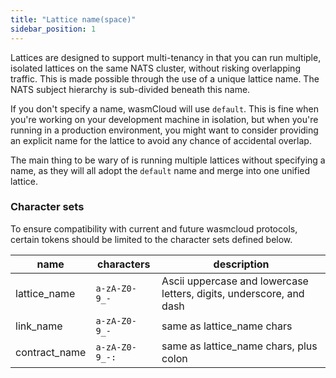 ```yaml
---
title: "Lattice name(space)"
sidebar_position: 1
---
```


<head>
  <meta name="robots" content="noindex">
</head>

Lattices are designed to support multi-tenancy in that you can run multiple, isolated lattices on the same NATS cluster, without risking overlapping traffic. This is made possible through the use of a unique lattice name. The NATS subject hierarchy is sub-divided beneath this name.

If you don't specify a name, wasmCloud will use `default`. This is fine when you're working on your development machine in isolation, but when you're running in a production environment, you might want to consider providing an explicit name for the lattice to avoid any chance of accidental overlap.

The main thing to be wary of is running multiple lattices without specifying a name, as they will all adopt the `default` name and merge into one unified lattice.

### Character sets

To ensure compatibility with current and future wasmcloud protocols, certain tokens should be limited to the character sets defined below.

| name           | characters     | description                                                         |
| -------------- | -------------- | ------------------------------------------------------------------- |
| lattice_name   | `a-zA-Z0-9_-`  | Ascii uppercase and lowercase letters, digits, underscore, and dash |
| link_name      | `a-zA-Z0-9_-`  | same as lattice_name chars                                          |
| contract_name  | `a-zA-Z0-9_-:` | same as lattice_name chars, plus colon                              |
